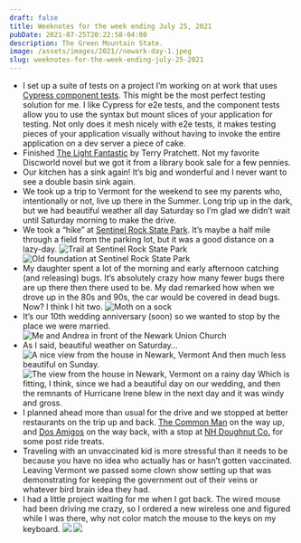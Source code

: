 ```yaml
---
draft: false
title: Weeknotes for the week ending July 25, 2021
pubDate: 2021-07-25T20:22:58-04:00
description: The Green Mountain State.
image: /assets/images/2021//newark-day-1.jpeg
slug: weeknotes-for-the-week-ending-july-25-2021
---
```


- I set up a suite of tests on a project I’m working on at work that uses [Cypress component tests](https://www.cypress.io/blog/2021/04/06/cypress-component-testing-react/). This might be the most perfect testing solution for me. I like Cypress for e2e tests, and the component tests allow you to use the syntax but mount slices of your application for testing. Not only does it mesh nicely with e2e tests, it makes testing pieces of your application visually without having to invoke the entire application on a dev server a piece of cake.
- Finished [The Light Fantastic](https://www.indiebound.org/book/9780062225689) by Terry Pratchett. Not my favorite Discworld novel but we got it from a library book sale for a few pennies.
- Our kitchen has a sink again! It’s big and wonderful and I never want to see a double basin sink again.
- We took up a trip to Vermont for the weekend to see my parents who, intentionally or not, live up there in the Summer. Long trip up in the dark, but we had beautiful weather all day Saturday so I’m glad we didn’t wait until Saturday morning to make the drive.
- We took a “hike” at [Sentinel Rock State Park](https://fpr.vermont.gov/sentinel-rock-state-park). It’s maybe a half mile through a field from the parking lot, but it was a good distance on a lazy-day.
![Trail at Sentinel Rock State Park](/assets/images/2021//sentinel-rock.jpeg)
![Old foundation at Sentinel Rock State Park](/assets/images/2021//sentinel-rock-foundation.jpeg)
- My daughter spent a lot of the morning and early afternoon catching (and releasing) bugs. It’s absolutely crazy how many fewer bugs there are up there then there used to be. My dad remarked how when we drove up in the 80s and 90s, the car would be covered in dead bugs. Now? I think I hit two.
![Moth on a sock](/assets/images/2021//sock-moth.jpeg)
- It’s our 10th wedding anniversary (soon) so we wanted to stop by the place we were married.
![Me and Andrea in front of the Newark Union Church](/assets/images/2021//10-years.jpeg)
- As I said, beautiful weather on Saturday…
![A nice view from the house in Newark, Vermont](/assets/images/2021//newark-day-1.jpeg)
And then much less beautiful on Sunday.
![The view from the house in Newark, Vermont on a rainy day](/assets/images/2021//newark-day-2.jpeg)
Which is fitting, I think, since we had a beautiful day on our wedding, and then the remnants of Hurricane Irene blew in the next day and it was windy and gross.
- I planned ahead more than usual for the drive and we stopped at better restaurants on the trip up and back. [The Common Man](https://www.thecman.com/common-man-windham/) on the way up, and [Dos Amigos](https://www.dosamigosburritos.com) on the way back, with a stop at [NH Doughnut Co.](https://www.nhdoughnutco.com) for some post ride treats.
- Traveling with an unvaccinated kid is more stressful than it  needs to be because you have no idea who actually has or hasn’t gotten vaccinated. Leaving Vermont we passed some clown show setting up that was demonstrating for keeping the government out of their veins or whatever bird brain idea they had.
- I had a little project waiting for me when I got back. The wired mouse had been driving me crazy, so I ordered a new wireless one and figured while I was there, why not color match the mouse to the keys on my keyboard.
![](/assets/images/2021//keeb-before.jpeg)
![](/assets/images/2021//keeb-after.jpeg)

